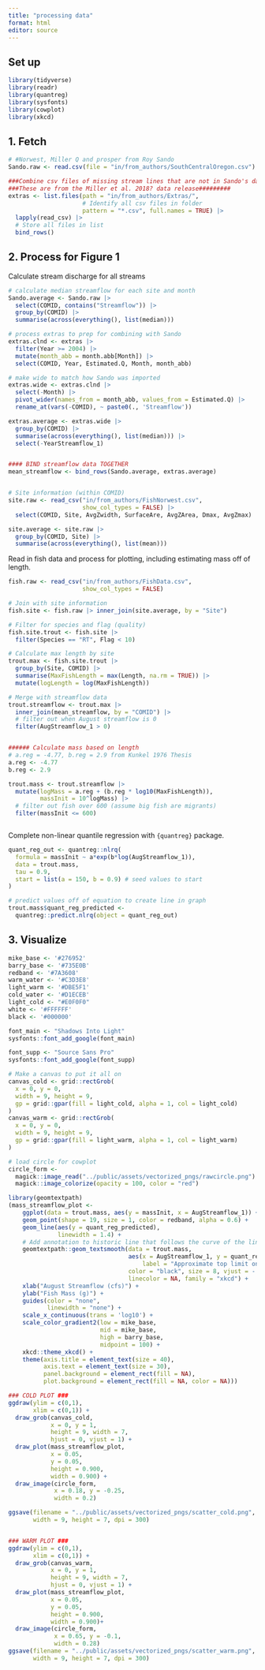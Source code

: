 ```yaml
---
title: "processing data"
format: html
editor: source
---
```


## Set up

```r

library(tidyverse)
library(readr)
library(quantreg)
library(sysfonts)
library(cowplot)
library(xkcd)

```

## 1. Fetch


```r
# #Norwest, Miller Q and prosper from Roy Sando
Sando.raw <- read.csv(file = "in/from_authors/SouthCentralOregon.csv") 

###Combine csv files of missing stream lines that are not in Sando's data release#########
###These are from the Miller et al. 2018? data release#########
extras <- list.files(path = "in/from_authors/Extras/", 
                     # Identify all csv files in folder
                     pattern = "*.csv", full.names = TRUE) |>
  lapply(read_csv) |>                                            
  # Store all files in list
  bind_rows()

```

## 2. Process for Figure 1

Calculate stream discharge for all streams

```r
# calculate median streamflow for each site and month
Sando.average <- Sando.raw |>
  select(COMID, contains("Streamflow")) |>
  group_by(COMID) |>
  summarise(across(everything(), list(median)))

# process extras to prep for combining with Sando
extras.clnd <- extras |> 
  filter(Year >= 2004) |>
  mutate(month_abb = month.abb[Month]) |>
  select(COMID, Year, Estimated.Q, Month, month_abb)

# make wide to match how Sando was imported
extras.wide <- extras.clnd |>
  select(-Month) |> 
  pivot_wider(names_from = month_abb, values_from = Estimated.Q) |>
  rename_at(vars(-COMID), ~ paste0(., 'Streamflow'))

extras.average <- extras.wide |>
  group_by(COMID) |>
  summarise(across(everything(), list(median))) |>
  select(-YearStreamflow_1)


#### BIND streamflow data TOGETHER
mean_streamflow <- bind_rows(Sando.average, extras.average)


# Site information (within COMID)
site.raw <- read_csv("in/from_authors/FishNorwest.csv",
                     show_col_types = FALSE) |>
  select(COMID, Site, AvgZwidth, SurfaceAre, AvgZArea, Dmax, AvgZmax)

site.average <- site.raw |>
  group_by(COMID, Site) |>
  summarise(across(everything(), list(mean)))

```

Read in fish data and process for plotting, including estimating mass off of length.

```r
fish.raw <- read_csv("in/from_authors/FishData.csv",
                     show_col_types = FALSE)

# Join with site information
fish.site <- fish.raw |> inner_join(site.average, by = "Site")

# Filter for species and flag (quality)
fish.site.trout <- fish.site |>
  filter(Species == "RT", Flag < 10)

# Calculate max length by site
trout.max <- fish.site.trout |> 
  group_by(Site, COMID) |>
  summarise(MaxFishLength = max(Length, na.rm = TRUE)) |>
  mutate(logLength = log(MaxFishLength)) 

# Merge with streamflow data
trout.streamflow <- trout.max |>
  inner_join(mean_streamflow, by = "COMID") |>
  # filter out when August streamflow is 0
  filter(AugStreamflow_1 > 0)


###### Calculate mass based on length
# a.reg = -4.77, b.reg = 2.9 from Kunkel 1976 Thesis
a.reg <- -4.77
b.reg <- 2.9

trout.mass <- trout.streamflow |>
  mutate(logMass = a.reg + (b.reg * log10(MaxFishLength)),
         massInit = 10^logMass) |>
  # filter out fish over 600 (assume big fish are migrants)
  filter(massInit <= 600)



```

Complete non-linear quantile regression with `{quantreg}` package.

```r
quant_reg_out <- quantreg::nlrq(
  formula = massInit ~ a*exp(b*log(AugStreamflow_1)),
  data = trout.mass,
  tau = 0.9,
  start = list(a = 150, b = 0.9) # seed values to start
)

# predict values off of equation to create line in graph
trout.mass$quant_reg_predicted <- 
  quantreg::predict.nlrq(object = quant_reg_out)


```


## 3. Visualize
```r
mike_base <- '#276952'
barry_base <- '#735E0B'
redband <- '#7A3608'
warm_water <- '#C3D3E8'
light_warm <- '#DBE5F1'
cold_water <- '#D1ECEB'
light_cold <- "#E0F0F0"
white <- '#FFFFFF'
black <- '#000000'

font_main <- "Shadows Into Light"
sysfonts::font_add_google(font_main)

font_supp <- "Source Sans Pro"
sysfonts::font_add_google(font_supp)

# Make a canvas to put it all on
canvas_cold <- grid::rectGrob(
  x = 0, y = 0, 
  width = 9, height = 9,
  gp = grid::gpar(fill = light_cold, alpha = 1, col = light_cold)
)
canvas_warm <- grid::rectGrob(
  x = 0, y = 0, 
  width = 9, height = 9,
  gp = grid::gpar(fill = light_warm, alpha = 1, col = light_warm)
)

# load circle for cowplot
circle_form <- 
  magick::image_read("../public/assets/vectorized_pngs/rawcircle.png") |>
  magick::image_colorize(opacity = 100, color = "red")
```



```r

library(geomtextpath)
(mass_streamflow_plot <-
    ggplot(data = trout.mass, aes(y = massInit, x = AugStreamflow_1)) +
    geom_point(shape = 19, size = 1, color = redband, alpha = 0.6) + 
    geom_line(aes(y = quant_reg_predicted),
              linewidth = 1.4) +
    # Add annotation to historic line that follows the curve of the line
    geomtextpath::geom_textsmooth(data = trout.mass, 
                                  aes(x = AugStreamflow_1, y = quant_reg_predicted, 
                                      label = "Approximate top limit on size"),
                                  color = "black", size = 8, vjust = -.2, hjust = 0.8,
                                  linecolor = NA, family = "xkcd") +
    xlab("August Streamflow (cfs)") +
    ylab("Fish Mass (g)") +
    guides(color = "none",
           linewidth = "none") +
    scale_x_continuous(trans = 'log10') +
    scale_color_gradient2(low = mike_base,
                          mid = mike_base,
                          high = barry_base,
                          midpoint = 100) +
    xkcd::theme_xkcd() +
    theme(axis.title = element_text(size = 40),
          axis.text = element_text(size = 30),
          panel.background = element_rect(fill = NA),
          plot.background = element_rect(fill = NA, color = NA))) 

```

```r

### COLD PLOT ###
ggdraw(ylim = c(0,1), 
       xlim = c(0,1)) +
  draw_grob(canvas_cold,
            x = 0, y = 1,
            height = 9, width = 7,
            hjust = 0, vjust = 1) +
  draw_plot(mass_streamflow_plot,
            x = 0.05,
            y = 0.05,
            height = 0.900,
            width = 0.900) +
  draw_image(circle_form, 
             x = 0.18, y = -0.25,
             width = 0.2)

ggsave(filename = "../public/assets/vectorized_pngs/scatter_cold.png", 
       width = 9, height = 7, dpi = 300)


### WARM PLOT ###
ggdraw(ylim = c(0,1), 
       xlim = c(0,1)) +
  draw_grob(canvas_warm,
            x = 0, y = 1,
            height = 9, width = 7,
            hjust = 0, vjust = 1) +
  draw_plot(mass_streamflow_plot,
            x = 0.05,
            y = 0.05,
            height = 0.900,
            width = 0.900)+
  draw_image(circle_form, 
             x = 0.65, y = -0.1,
             width = 0.28)
ggsave(filename = "../public/assets/vectorized_pngs/scatter_warm.png", 
       width = 9, height = 7, dpi = 300)
```
